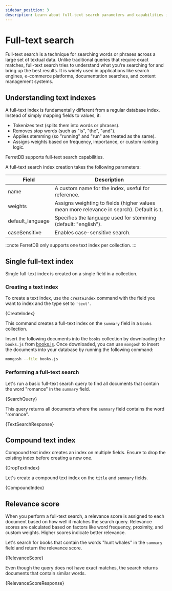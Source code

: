 ```yaml
---
sidebar_position: 3
description: Learn about full-text search parameters and capabilities in FerretDB.
---
```


# Full-text search


Full-text search is a technique for searching words or phrases across a large set of textual data.
Unlike traditional queries that require exact matches, full-text search tries to understand what you’re searching for and bring up the best results.
It is widely used in applications like search engines, e-commerce platforms, documentation searches, and content management systems.

## Understanding text indexes

A full-text index is fundamentally different from a regular database index.
Instead of simply mapping fields to values, it:

- Tokenizes text (splits them into words or phrases).
- Removes stop words (such as "is", "the", "and").
- Applies stemming (so "running" and "run" are treated as the same).
- Assigns weights based on frequency, importance, or custom ranking logic.

FerretDB supports full-text search capabilities.

A full-text search index creation takes the following parameters:

| Field            | Description                                                                                |
| ---------------- | ------------------------------------------------------------------------------------------ |
| name             | A custom name for the index, useful for reference.                                         |
| weights          | Assigns weighting to fields (higher values mean more relevance in search). Default is `1`. |
| default_language | Specifies the language used for stemming (default: "english").                             |
| caseSensitive    | Enables case-sensitive search.                                                             |

:::note
FerretDB only supports one text index per collection.
:::

## Single full-text index

Single full-text index is created on a single field in a collection.

### Creating a text index

To create a text index, use the `createIndex` command with the field you want to index and the type set to `'text'`.

<!-- markdownlint-disable MD033 -->

<CodeBlock language="js">{CreateIndex}</CodeBlock>

This command creates a full-text index on the `summary` field in a `books` collection.

Insert the following documents into the `books` collection by downloading the `books.js` from [books.js](./fixtures/books.js). Once downloaded, you can use `mongosh` to insert the documents into your database by running the following command:

```bash
mongosh --file books.js
```

### Performing a full-text search

Let's run a basic full-text search query to find all documents that contain the word "romance" in the `summary` field.

<CodeBlock language="js">{SearchQuery}</CodeBlock>

This query returns all documents where the `summary` field contains the word "romance".

<CodeBlock language="js">{TextSearchResponse}</CodeBlock>

## Compound text index

Compound text index creates an index on multiple fields.
Ensure to drop the existing index before creating a new one.

<CodeBlock language="js">{DropTextIndex}</CodeBlock>

Let's create a compound text index on the `title` and `summary` fields.

<CodeBlock language="js">{CompoundIndex}</CodeBlock>

## Relevance score

When you perform a full-text search, a relevance score is assigned to each document based on how well it matches the search query.
Relevance scores are calculated based on factors like word frequency, proximity, and custom weights.
Higher scores indicate better relevance.

Let's search for books that contain the words "hunt whales" in the `summary` field and return the relevance score.

<CodeBlock language="js">{RelevanceScore}</CodeBlock>

Even though the query does not have exact matches, the search returns documents that contain similar words.

<CodeBlock language="js">{RelevanceScoreResponse}</CodeBlock>

<!-- markdownlint-enable MD033 -->
